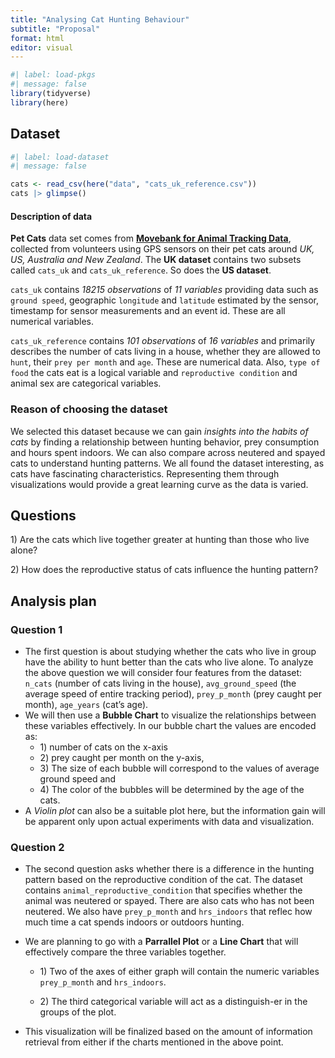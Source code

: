```yaml
---
title: "Analysing Cat Hunting Behaviour"
subtitle: "Proposal"
format: html
editor: visual
---
```


```r
#| label: load-pkgs
#| message: false
library(tidyverse)
library(here)
```

## Dataset

```r
#| label: load-dataset
#| message: false

cats <- read_csv(here("data", "cats_uk_reference.csv"))
cats |> glimpse()
```

#### **Description of data**

**Pet Cats** data set comes from [**Movebank for Animal Tracking Data**](https://www.datarepository.movebank.org/handle/10255/move.882), collected from volunteers using GPS sensors on their pet cats around *UK, US, Australia and New Zealand*. The **UK dataset** contains two subsets called `cats_uk` and `cats_uk_reference`. So does the **US dataset**.

`cats_uk` contains *18215 observations* of *11 variables* providing data such as `ground speed`, geographic `longitude` and `latitude` estimated by the sensor, timestamp for sensor measurements and an event id. These are all numerical variables.

`cats_uk_reference` contains *101 observations* of *16 variables* and primarily describes the number of cats living in a house, whether they are allowed to `hunt`, their `prey per month` and `age`. These are numerical data. Also, `type of food` the cats eat is a logical variable and `reproductive condition` and animal sex are categorical variables.

### Reason of choosing the dataset

We selected this dataset because we can gain *insights into the habits of cats* by finding a relationship between hunting behavior, prey consumption and hours spent indoors. We can also compare across neutered and spayed cats to understand hunting patterns. We all found the dataset interesting, as cats have fascinating characteristics. Representing them through visualizations would provide a great learning curve as the data is varied.

## Questions

1\) Are the cats which live together greater at hunting than those who live alone?

2\) How does the reproductive status of cats influence the hunting pattern?

## Analysis plan

### Question 1

-   The first question is about studying whether the cats who live in group have the ability to hunt better than the cats who live alone. To analyze the above question we will consider four features from the dataset: `n_cats` (number of cats living in the house), `avg_ground_speed` (the average speed of entire tracking period), `prey_p_month` (prey caught per month), `age_years` (cat's age).
-   We will then use a **Bubble Chart** to visualize the relationships between these variables effectively. In our bubble chart the values are encoded as:
    -   1\) number of cats on the x-axis
    -   2\) prey caught per month on the y-axis,
    -   3\) The size of each bubble will correspond to the values of average ground speed and
    -   4\) The color of the bubbles will be determined by the age of the cats.
-   A *Violin plot* can also be a suitable plot here, but the information gain will be apparent only upon actual experiments with data and visualization.

### Question 2

-   The second question asks whether there is a difference in the hunting pattern based on the reproductive condition of the cat. The dataset contains `animal_reproductive_condition` that specifies whether the animal was neutered or spayed. There are also cats who has not been neutered. We also have `prey_p_month` and `hrs_indoors` that reflec how much time a cat spends indoors or outdoors hunting.

-   We are planning to go with a **Parrallel Plot** or a **Line Chart** that will effectively compare the three variables together.

    -   1\) Two of the axes of either graph will contain the numeric variables `prey_p_month` and `hrs_indoors`.

    -   2\) The third categorical variable will act as a distinguish-er in the groups of the plot.

-   This visualization will be finalized based on the amount of information retrieval from either if the charts mentioned in the above point.
